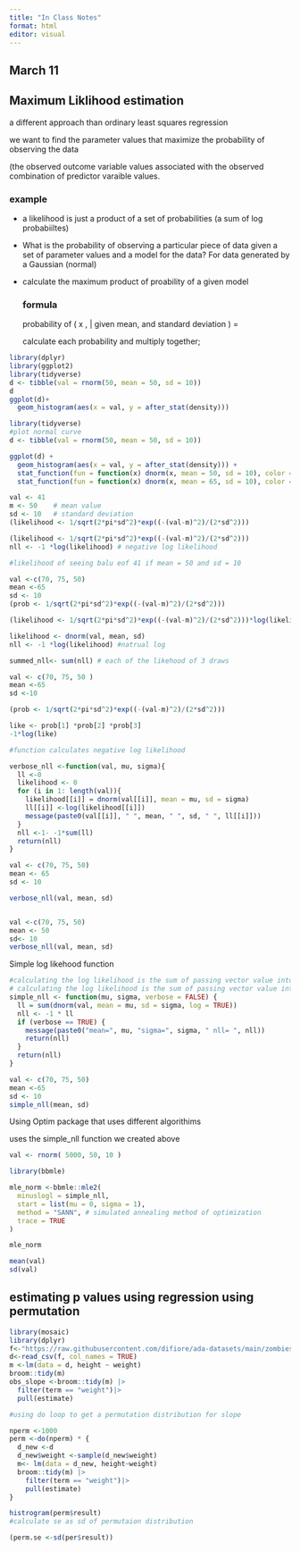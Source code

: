 ```yaml
---
title: "In Class Notes"
format: html
editor: visual
---
```


## March 11 

## Maximum Liklihood estimation

a different approach than ordinary least squares regression

we want to find the parameter values that maximize the probability of observing the data

(the observed outcome variable values associated with the observed combination of predictor varaible values.

### example 

-   a likelihood is just a product of a set of probabilities (a sum of log probabiiltes)

-   What is the probability of observing a particular piece of data given a set of parameter values and a model for the data? For data generated by a Gaussian (normal)

-   calculate the maximum product of proability of a given model

    ### formula

    probability of ( x , \| given mean, and standard deviation ) =

    calculate each probability and multiply together;

```r
library(dplyr)
library(ggplot2)
library(tidyverse)
d <- tibble(val = rnorm(50, mean = 50, sd = 10))
d
ggplot(d)+
  geom_histogram(aes(x = val, y = after_stat(density)))
```

```r
library(tidyverse)
#plot normal curve 
d <- tibble(val = rnorm(50, mean = 50, sd = 10))

ggplot(d) +
  geom_histogram(aes(x = val, y = after_stat(density))) +
  stat_function(fun = function(x) dnorm(x, mean = 50, sd = 10), color = "red", linewidth = 1) +
  stat_function(fun = function(x) dnorm(x, mean = 65, sd = 10), color = "blue", linewidth = 1)
```


```r

val <- 41
m <- 50    # mean value
sd <- 10   # standard deviation
(likelihood <- 1/sqrt(2*pi*sd^2)*exp((-(val-m)^2)/(2*sd^2)))

```



```r


(likelihood <- 1/sqrt(2*pi*sd^2)*exp((-(val-m)^2)/(2*sd^2)))
nll <- -1 *log(likelihood) # negative log likelihood

#likelihood of seeing balu eof 41 if mean = 50 and sd = 10

val <-c(70, 75, 50)
mean <-65
sd <- 10 
(prob <- 1/sqrt(2*pi*sd^2)*exp((-(val-m)^2)/(2*sd^2)))
```



```r
(likelihood <- 1/sqrt(2*pi*sd^2)*exp((-(val-m)^2)/(2*sd^2)))*log(likelihood)

likelihood <- dnorm(val, mean, sd)
nll <- -1 *log(likelihood) #natrual log

summed_nll<- sum(nll) # each of the likehood of 3 draws 

```

```r
val <- c(70, 75, 50 )
mean <-65
sd <-10

(prob <- 1/sqrt(2*pi*sd^2)*exp((-(val-m)^2)/(2*sd^2)))

like <- prob[1] *prob[2] *prob[3]
-1*log(like)
```

```r
#function calculates negative log likelihood

verbose_nll <-function(val, mu, sigma){
  ll <-0
  likelihood <- 0 
  for (i in 1: length(val)){
    likelihood[[i]] = dnorm(val[[i]], mean = mu, sd = sigma)
    ll[[i]] <-log(likelihood[[i]])
    message(paste0(val[[i]], " ", mean, " ", sd, " ", ll[[i]]))
  }
  nll <-1- -1*sum(ll)
  return(nll)
}

val <- c(70, 75, 50)
mean <- 65
sd <- 10

verbose_nll(val, mean, sd)


val <-c(70, 75, 50)
mean <- 50
sd<- 10
verbose_nll(val, mean, sd)
```

Simple log likehood function
```r
#calculating the log likelihood is the sum of passing vector value into dnrom 
# calculating the log likelihood is the sum of passing vector value into dnorm 
simple_nll <- function(mu, sigma, verbose = FALSE) {
  ll = sum(dnorm(val, mean = mu, sd = sigma, log = TRUE))
  nll <- -1 * ll
  if (verbose == TRUE) {
    message(paste0("mean=", mu, "sigma=", sigma, " nll= ", nll))
    return(nll)
  }
  return(nll)
}

val <- c(70, 75, 50)
mean <-65
sd <- 10
simple_nll(mean, sd)

```

Using Optim package that uses different algorithims

uses the simple_nll function we created above


```r
val <- rnorm( 5000, 50, 10 )

library(bbmle)

mle_norm <-bbmle::mle2(
  minuslogl = simple_nll,
  start = list(mu = 0, sigma = 1),
  method = "SANN", # simulated annealing method of optimization
  trace = TRUE
)

mle_norm

mean(val)
sd(val)
```
## estimating p values using regression using permutation

```r
library(mosaic)
library(dplyr)
f<-"https://raw.githubusercontent.com/difiore/ada-datasets/main/zombies.csv"
d<-read_csv(f, col_names = TRUE)
m <-lm(data = d, height ~ weight)
broom::tidy(m)
obs_slope <-broom::tidy(m) |>
  filter(term == "weight")|>
  pull(estimate)

#using do loop to get a permutation distribution for slope

nperm <-1000
perm <-do(nperm) * {
  d_new <-d
  d_new$weight <-sample(d_new$weight)
  m<- lm(data = d_new, height~weight)
  broom::tidy(m) |>
    filter(term == "weight")|>
    pull(estimate)
}

histrogram(perm$result)
#calculate se as sd of permutaion distribution

(perm.se <-sd(per$result))
```